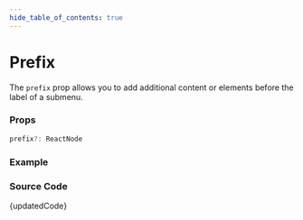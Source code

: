 ```yaml
---
hide_table_of_contents: true
---
```



# Prefix


The `prefix` prop allows you to add additional content or elements before the label of a submenu.

### Props

```ts noCopy
prefix?: ReactNode
```

### Example

<BrowserWindow url='/vertical-menu/submenu/prefix'>
  <Provider>
    <Prefix />
  </Provider>
</BrowserWindow>

### Source Code

<TsToJsCodeSnippet>{updatedCode}</TsToJsCodeSnippet>
